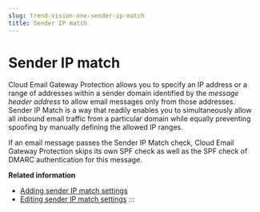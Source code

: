 ```yaml
---
slug: trend-vision-one-sender-ip-match
title: Sender IP match
---
```

# Sender IP match

Cloud Email Gateway Protection allows you to specify an IP address or a range of addresses within a sender domain identified by the *message header address* to allow email messages only from those addresses. Sender IP Match is a way that readily enables you to simultaneously allow all inbound email traffic from a particular domain while equally preventing spoofing by manually defining the allowed IP ranges.

If an email message passes the Sender IP Match check, Cloud Email Gateway Protection skips its own SPF check as well as the SPF check of DMARC authentication for this message.

**Related information**

- [Adding sender IP match settings](adding-sender-ip-match-settings.mdx)
- [Editing sender IP match settings](editing-sender-ip-match-settings.mdx)
:::
